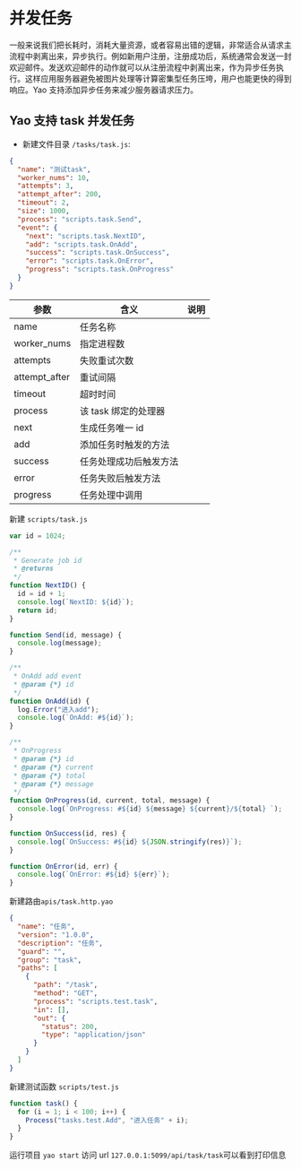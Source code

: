 # 并发任务

一般来说我们把长耗时，消耗大量资源，或者容易出错的逻辑，非常适合从请求主流程中剥离出来，异步执行。例如新用户注册，注册成功后，系统通常会发送一封欢迎邮件。发送欢迎邮件的动作就可以从注册流程中剥离出来，作为异步任务执行。这样应用服务器避免被图片处理等计算密集型任务压垮，用户也能更快的得到响应。Yao 支持添加异步任务来减少服务器请求压力。

## Yao 支持 task 并发任务

- 新建文件目录 `/tasks/task.js`:

```json
{
  "name": "测试task",
  "worker_nums": 10,
  "attempts": 3,
  "attempt_after": 200,
  "timeout": 2,
  "size": 1000,
  "process": "scripts.task.Send",
  "event": {
    "next": "scripts.task.NextID",
    "add": "scripts.task.OnAdd",
    "success": "scripts.task.OnSuccess",
    "error": "scripts.task.OnError",
    "progress": "scripts.task.OnProgress"
  }
}
```

| 参数          | 含义                   | 说明 |
| ------------- | ---------------------- | ---- |
| name          | 任务名称               |      |
| worker_nums   | 指定进程数             |      |
| attempts      | 失败重试次数           |      |
| attempt_after | 重试间隔               |      |
| timeout       | 超时时间               |      |
| process       | 该 task 绑定的处理器   |      |
| next          | 生成任务唯一 id        |      |
| add           | 添加任务时触发的方法   |      |
| success       | 任务处理成功后触发方法 |      |
| error         | 任务失败后触发方法     |      |
| progress      | 任务处理中调用         |      |

新建 `scripts/task.js`

<Detail title="查看源码">

```javascript
var id = 1024;

/**
 * Generate job id
 * @returns
 */
function NextID() {
  id = id + 1;
  console.log(`NextID: ${id}`);
  return id;
}

function Send(id, message) {
  console.log(message);
}

/**
 * OnAdd add event
 * @param {*} id
 */
function OnAdd(id) {
  log.Error("进入add");
  console.log(`OnAdd: #${id}`);
}

/**
 * OnProgress
 * @param {*} id
 * @param {*} current
 * @param {*} total
 * @param {*} message
 */
function OnProgress(id, current, total, message) {
  console.log(`OnProgress: #${id} ${message} ${current}/${total} `);
}

function OnSuccess(id, res) {
  console.log(`OnSuccess: #${id} ${JSON.stringify(res)}`);
}

function OnError(id, err) {
  console.log(`OnError: #${id} ${err}`);
}
```

</Detail>

新建路由`apis/task.http.yao`

```json
{
  "name": "任务",
  "version": "1.0.0",
  "description": "任务",
  "guard": "",
  "group": "task",
  "paths": [
    {
      "path": "/task",
      "method": "GET",
      "process": "scripts.test.task",
      "in": [],
      "out": {
        "status": 200,
        "type": "application/json"
      }
    }
  ]
}
```

新建测试函数 `scripts/test.js`

```javascript
function task() {
  for (i = 1; i < 100; i++) {
    Process("tasks.test.Add", "进入任务" + i);
  }
}
```

运行项目 `yao start` 访问 url `127.0.0.1:5099/api/task/task`可以看到打印信息

<Div style={{ display: "flex", justifyContent: "space-between" }}>
  <Link type="prev" title="数据导出" link="进阶/数据导出"></Link>
  <Link type="next" title="计划任务" link="进阶/计划任务"></Link>
</Div>
